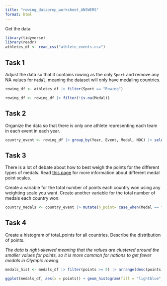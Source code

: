 ```yaml
---
title: "rowing_dataprep_worksheet_ANSWERS"
format: html
---
```



Get the data
```r
library(tidyverse)
library(readr)
athletes_df <- read_csv("athlete_events.csv")
```




## Task 1

Adjust the data so that it contains rowing as the only `Sport` and remove any NA values for `Medal`, meaning the dataset will only have medaling countries.

```r
rowing_df <- athletes_df |> filter(Sport == "Rowing")
```

```r
rowing_df <- rowing_df |> filter(!is.na(Medal))
```

## Task 2

Organize the data so that there is only one athlete representing each team in each event in each year.

```r
country_event <- rowing_df |> group_by(Year, Event, Medal, NOC) |> select(Year, Event, NOC, Medal) |> slice(1) |> arrange(Year, Event, Medal)
```

## Task 3

There is a lot of debate about how to best weigh the points for the different types of medals. Read [this page](https://www.topendsports.com/events/summer/medal-tally/rankings-weighted.htm){target="_blank"} for more information about different medal point scales.

Create a variable for the total number of points each country won using any weighting scale you want. Create another variable for the total number of medals each country won.

```r
country_medals <- country_event |> mutate(n_point= case_when(Medal == "Gold" ~ 3, Medal == "Silver" ~ 2, Medal == "Bronze" ~ 1), n_gold = case_when(Medal == "Gold" ~ 1, Medal == "Silver" ~ 0, Medal == "Bronze" ~ 0), n_silver = case_when(Medal == "Gold" ~ 0, Medal == "Silver" ~ 1, Medal == "Bronze" ~ 0), n_bronze = case_when(Medal == "Gold" ~ 0, Medal == "Silver" ~ 0, Medal == "Bronze" ~ 1)) |> group_by(NOC) |> summarise(total_medals = n(), total_points = sum(n_point), total_gold = sum(n_gold), total_silver = sum(n_silver), total_bronze = sum(n_bronze))
```

## Task 4

Create a histogram of total_points for all countries. Describe the distribution of points.

*The data is right-skewed meaning that the values are clustered around the smaller values for points, so it is more common for nations to get fewer medals in Olympic rowing.*

```r
medals_hist <- medals_df |> filter(points >= 5) |> arrange(desc(points)) 

ggplot(medals_df, aes(x = points)) + geom_histogram(fill = "lightblue", colour = "black", bins = 20) + theme_minimal() + labs(title = "Histogram of points for all countries in all events")
```
